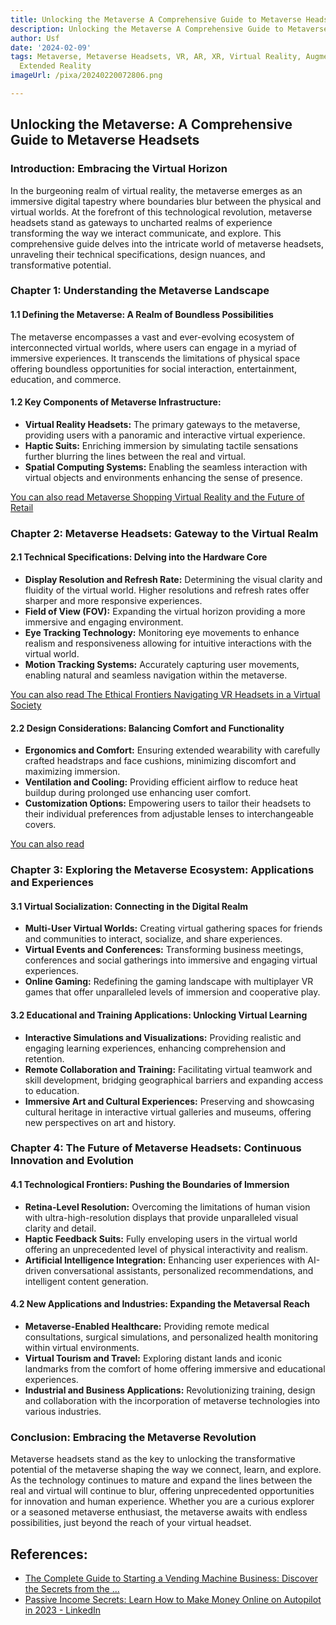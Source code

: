 ```yaml
---
title: Unlocking the Metaverse A Comprehensive Guide to Metaverse Headsets
description: Unlocking the Metaverse A Comprehensive Guide to Metaverse Headsets
author: Usf
date: '2024-02-09'
tags: Metaverse, Metaverse Headsets, VR, AR, XR, Virtual Reality, Augmented Reality,
  Extended Reality
imageUrl: /pixa/20240220072806.png

---
```

## Unlocking the Metaverse: A Comprehensive Guide to Metaverse Headsets

### Introduction: Embracing the Virtual Horizon

In the burgeoning realm  of virtual reality, the metaverse emerges as an immersive digital tapestry where boundaries blur between the physical and virtual  worlds. At the forefront of this technological revolution, metaverse headsets stand as  gateways to uncharted realms of experience transforming the way we interact communicate, and explore. This comprehensive guide  delves into the intricate world of metaverse headsets, unraveling their  technical specifications, design  nuances, and  transformative potential.

###  Chapter 1: Understanding the Metaverse Landscape

#### 1.1 Defining the Metaverse: A Realm of Boundless Possibilities

The metaverse encompasses a vast and ever-evolving ecosystem  of  interconnected virtual worlds, where users  can engage in a myriad of  immersive experiences. It transcends the limitations  of physical space  offering boundless opportunities for social interaction, entertainment, education, and commerce.

#### 1.2 Key Components of Metaverse  Infrastructure:

* **Virtual Reality Headsets:** The primary gateways  to the metaverse, providing users with a panoramic and interactive virtual experience.
* **Haptic Suits:** Enriching immersion  by simulating tactile sensations further blurring the lines between the real  and virtual.
* **Spatial Computing Systems:** Enabling  the seamless interaction with virtual objects and environments enhancing the sense of presence.

[You can also read Metaverse Shopping  Virtual Reality and the Future of Retail](Metaverse%20Shopping%20Virtual%20Reality%20and%20the%20Future%20of%20Retail)


###  Chapter 2: Metaverse  Headsets: Gateway to the Virtual  Realm

#### 2.1 Technical Specifications:  Delving into the Hardware Core

* **Display Resolution and Refresh Rate:** Determining the visual clarity and  fluidity of  the  virtual world. Higher resolutions and refresh rates offer sharper and more responsive experiences.
* **Field of  View (FOV):** Expanding the virtual horizon providing a more immersive and  engaging environment.
* **Eye Tracking Technology:** Monitoring eye movements to  enhance realism and responsiveness allowing  for intuitive interactions  with the  virtual world.
* **Motion Tracking Systems:** Accurately capturing user movements,  enabling natural and seamless navigation within the metaverse.

[You can also read  The Ethical Frontiers Navigating VR Headsets in a Virtual Society](The%20Ethical%20Frontiers%20Navigating%20VR%20Headsets%20in%20a%20Virtual%20Society)


#### 2.2 Design Considerations: Balancing Comfort and Functionality

* **Ergonomics and Comfort:** Ensuring extended wearability with carefully  crafted headstraps and face cushions, minimizing discomfort and maximizing immersion.
* **Ventilation and Cooling:** Providing efficient airflow to reduce heat buildup during  prolonged use enhancing user comfort.
* **Customization Options:** Empowering users to tailor their headsets to their individual  preferences from adjustable lenses to interchangeable covers.

[You can also read  ]()


###  Chapter  3:  Exploring the  Metaverse Ecosystem: Applications and Experiences

#### 3.1 Virtual  Socialization: Connecting in the Digital Realm

* **Multi-User Virtual  Worlds:** Creating virtual gathering spaces for friends and  communities to interact, socialize, and share experiences.
* **Virtual Events and Conferences:** Transforming business meetings, conferences and social gatherings into immersive and engaging virtual experiences.
* **Online Gaming:** Redefining the gaming landscape with multiplayer VR games that offer unparalleled levels of immersion and cooperative play.

#### 3.2 Educational and Training Applications: Unlocking Virtual Learning

* **Interactive Simulations and Visualizations:** Providing  realistic and engaging learning experiences, enhancing comprehension and retention.
* **Remote Collaboration and Training:** Facilitating virtual teamwork and skill development,  bridging geographical barriers and  expanding access to education.
* **Immersive Art and Cultural Experiences:** Preserving and showcasing cultural heritage  in interactive virtual galleries and museums, offering new perspectives on art and  history.

### Chapter 4: The Future of Metaverse Headsets:  Continuous Innovation and Evolution

#### 4.1 Technological Frontiers: Pushing the Boundaries of Immersion

* **Retina-Level Resolution:** Overcoming the limitations of  human vision with ultra-high-resolution displays that provide unparalleled visual clarity and detail.
* **Haptic Feedback Suits:** Fully enveloping users in the virtual world offering  an unprecedented level of physical interactivity and realism.
* **Artificial Intelligence Integration:** Enhancing user experiences with AI-driven conversational  assistants, personalized recommendations, and intelligent content generation.

####  4.2 New Applications  and Industries: Expanding the Metaversal Reach

* **Metaverse-Enabled Healthcare:** Providing remote medical consultations, surgical simulations,  and personalized health monitoring within virtual environments.
*  **Virtual Tourism and Travel:** Exploring distant lands and iconic landmarks  from the comfort of home offering immersive and educational experiences.
* **Industrial  and Business Applications:** Revolutionizing training, design and collaboration with the incorporation of metaverse technologies  into  various industries.

### Conclusion: Embracing the Metaverse Revolution

Metaverse headsets stand as the  key to unlocking the transformative potential of the  metaverse  shaping the  way  we connect, learn, and explore. As the technology continues to mature and expand  the lines between the real and virtual will  continue to blur, offering unprecedented opportunities for innovation and human experience. Whether you  are a curious explorer or a seasoned metaverse enthusiast, the metaverse awaits with endless possibilities, just beyond the reach of your virtual headset.

## References:
- [The Complete Guide to Starting a Vending Machine Business: Discover the Secrets from the ...](https://www.amazon.com/Complete-Starting-Vending-Machine-Business/dp/B0C12JSMZR)
- [Passive Income Secrets: Learn How to Make Money Online on Autopilot in 2023 - LinkedIn](https://www.linkedin.com/pulse/passive-income-secrets-learn-how-make-money-online-autopilot-bashar)
